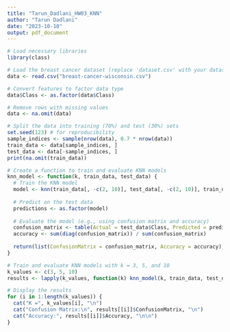 ```yaml
---
title: "Tarun_Dadlani_HW03_KNN"
author: "Tarun Dadlani"
date: "2023-10-10"
output: pdf_document
---
```


```r
# Load necessary libraries
library(class)

# Load the breast cancer dataset (replace 'dataset.csv' with your dataset's actual filename)
data <- read.csv("breast-cancer-wisconsin.csv")

# Convert features to factor data type
data$Class <- as.factor(data$Class)

# Remove rows with missing values
data <- na.omit(data)

```

```r
# Split the data into training (70%) and test (30%) sets
set.seed(123) # for reproducibility
sample_indices <- sample(nrow(data), 0.7 * nrow(data))
train_data <- data[sample_indices, ]
test_data <- data[-sample_indices, ]
print(na.omit(train_data))
```

```r
# Create a function to train and evaluate KNN models
knn_model <- function(k, train_data, test_data) {
  # Train the KNN model
  model <- knn(train_data[, -c(2, 10)], test_data[, -c(2, 10)], train_data$Class, k)
  
  # Predict on the test data
  predictions <- as.factor(model)
  
  # Evaluate the model (e.g., using confusion matrix and accuracy)
  confusion_matrix <- table(Actual = test_data$Class, Predicted = predictions)
  accuracy <- sum(diag(confusion_matrix)) / sum(confusion_matrix)
  
  return(list(ConfusionMatrix = confusion_matrix, Accuracy = accuracy))
}

```

```r
# Train and evaluate KNN models with k = 3, 5, and 10
k_values <- c(3, 5, 10)
results <- lapply(k_values, function(k) knn_model(k, train_data, test_data))

# Display the results
for (i in 1:length(k_values)) {
  cat("K =", k_values[i], "\n")
  cat("Confusion Matrix:\n", results[[i]]$ConfusionMatrix, "\n")
  cat("Accuracy:", results[[i]]$Accuracy, "\n\n")
}

```
